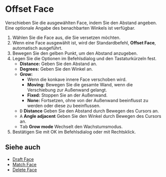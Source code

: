 
# Offset Face

<Reference shortcut="Umschalt + O" command="Offset Face" button="" />

Verschieben Sie die ausgewählten Face, indem Sie den Abstand angeben. Eine optionale Angabe des benachbarten Winkels ist verfügbar.

1. Wählen Sie die Face aus, die Sie versetzen möchten.
2. Wenn eine Face ausgewählt ist, wird der Standardbefehl, **Offset Face**, automatisch ausgeführt.
3. Bewegen Sie den gelben Punkt, um den Abstand anzugeben.
4. Legen Sie die Optionen im Befehlsdialog und den Tastaturkürzeln fest.
     - **Distance:** Geben Sie den Abstand an.
     - **Degrees:** Geben Sie den Winkel an.
     - **Grow:**
          - Wenn die konkave innere Face verschoben wird.
          - **Moving:** Bewegen Sie die gesamte Wand, wenn die Verschiebung zur Außenwand gelangt.
          - **Fixed:** Stoppen Sie an der Außenwand.
          - **None:** Fortsetzen, ohne von der Außenwand beeinflusst zu werden oder diese zu beeinflussen.
     - <kbd>D</kbd> **Distance** Geben Sie den Abstand durch Bewegen des Cursors an.
     - <kbd>A</kbd> **Angle adjacent** Geben Sie den Winkel durch Bewegen des Cursors an.
     - <kbd>Tab</kbd> **Grow mode** Wechselt den Wachstumsmodus.
5. Bestätigen Sie mit OK im Befehlsdialog oder mit Rechtsklick.

<VideoPlayer fileName="offset-face"/>

## Siehe auch
- [Draft Face](./draft-face)
- [Match Face](./match-face)
- [Delete Face](./delete-face)